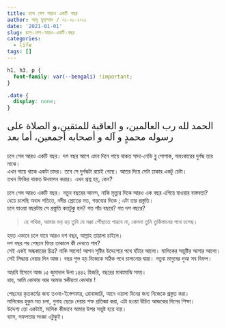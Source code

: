 ```yaml
---
title: চলে গেল আরও একটি বছর
author: আবু মুহাম্মাদ / ০১-০১-২০২১
date: '2021-01-01'
slug: চলে-গেল-আরও-একটি-বছর
categories:
  - life
tags: []
---
```


```css
h1, h3, p {
  font-family: var(--bengali) !important;
}

.date {
  display: none;
}
```


<p style = "font-family:Amiri !important; font-size:22px;">
الحمد لله رب العالمين، و العاقبة للمتقين،و الصلاة على رسوله محمدٍ و آله و أصحابه أجمعين، أما بعد
</p>



চলে গেল আরও একটি বছর। 
দশ বছর আগে এমন দিনে গায়ে থাকত সাদা-নেভি ব্লু পোশাক, অহংকারের দুর্গন্ধ তার মাঝে।   
এখন গায়ে থাকে একটা চাদর। তবে সে দুর্গন্ধটা রয়েই গেছে। আতর দিয়ে সেটা ঢাকার একটু চেষ্টা।  
তখন ফিকির থাকত উদযাপন করার। এখন প্রশ্ন হয়, কেন? 




চলে গেল আরও একটি বছর। নতুন বছরের আনন্দ, নাকি মৃত্যুর দিকে আরও এক বছর এগিয়ে যাওয়ার বাস্তবতা?  
ধেয়ে চলেছি অবাধ গতিতে, নদীর স্রোতের মত, গন্তব্যের দিকে ; এটা তার প্রস্তুতি।  
চলে যাওয়া বছরটায় সে প্রস্তুতি কতটুকু হল? গত পাঁচ বছরে? গত দশ বছরে?  

> হে পথিক, আমার ভয় হয় তুমি যে মক্কা পৌঁছাতে পারবে না, কেননা তুমি তুর্কিস্তানের পথে চলেছ।   

হয়ত এভাবে চলে যাবে আরও দশ বছর, আল্লাহ তায়ালা চাইলে।  
দশ বছর পর পেছনে ফিরে তাকালে কী দেখতে পাব?  
সেই একই অন্ধকারের চিত্র? নাকি আলো! আপন সৃষ্টির উদ্দেশ্যের পথে হাঁটার আলো। মালিকের সন্তুষ্টির আশার আলো।  
সেই সিদ্ধান্ত নেয়ার দিন আজ। বছর শুভ হয় নিজেকে সঠিক পথে চালানোর দ্বারা। নতুবা মানুষের দুআ সব বিফল।  

<aside>
আরবি হিসাবে আজ ১৫ জুমাদাল উলা ১৪৪২ হিজরি, বছরের মাঝামাঝি সময়।  
হায়, আমি কোথায় আর আমার স্বকীয়তা কোথায় !  
</aside>

পেছনের কৃতকর্মের জন্য তওবা-ইস্তেগফার, রোনাজারি, আনে ওয়ালা দিনের জন্য নিজেকে প্রস্তুত করা।  
মালিকের হুকুম মত চলা, গুনাহ ছেড়ে দেয়ার শক্ত প্রতিজ্ঞা করা, এটা হওয়া উচিত আজকের দিনের শিক্ষা।  
উদ্দেশ্য তো একটাই, মালিক কীভাবে আমার উপর সন্তুষ্ট হয়ে যায়।  
ব্যাস, সফলতার সংজ্ঞা এটুকুই।  
 
